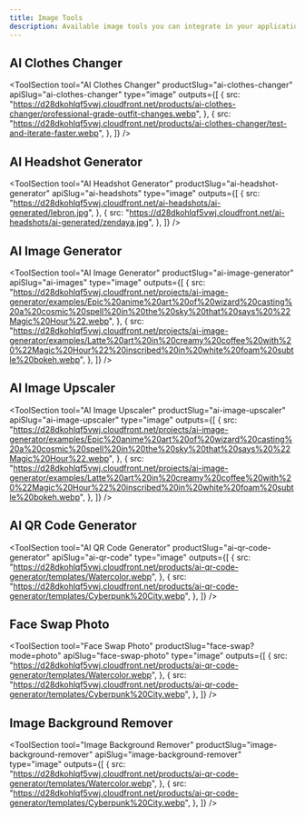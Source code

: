 ```yaml
---
title: Image Tools
description: Available image tools you can integrate in your application.
---
```



## AI Clothes Changer

<ToolSection
  tool="AI Clothes Changer"
  productSlug="ai-clothes-changer"
  apiSlug="ai-clothes-changer"
  type="image"
  outputs={[
    {
      src: "https://d28dkohlqf5vwj.cloudfront.net/products/ai-clothes-changer/professional-grade-outfit-changes.webp",
    },
    {
      src: "https://d28dkohlqf5vwj.cloudfront.net/products/ai-clothes-changer/test-and-iterate-faster.webp",
    },
  ]}
/>

## AI Headshot Generator

<ToolSection
  tool="AI Headshot Generator"
  productSlug="ai-headshot-generator"
  apiSlug="ai-headshots"
  type="image"
  outputs={[
    {
      src: "https://d28dkohlqf5vwj.cloudfront.net/ai-headshots/ai-generated/lebron.jpg",
    },
    {
      src: "https://d28dkohlqf5vwj.cloudfront.net/ai-headshots/ai-generated/zendaya.jpg",
    },
  ]}
/>

## AI Image Generator

<ToolSection
  tool="AI Image Generator"
  productSlug="ai-image-generator"
  apiSlug="ai-images"
  type="image"
  outputs={[
    {
      src: "https://d28dkohlqf5vwj.cloudfront.net/projects/ai-image-generator/examples/Epic%20anime%20art%20of%20wizard%20casting%20a%20cosmic%20spell%20in%20the%20sky%20that%20says%20%22Magic%20Hour%22.webp",
    },
    {
      src: "https://d28dkohlqf5vwj.cloudfront.net/projects/ai-image-generator/examples/Latte%20art%20in%20creamy%20coffee%20with%20%22Magic%20Hour%22%20inscribed%20in%20white%20foam%20subtle%20bokeh.webp",
    },
  ]}
/>

## AI Image Upscaler

<ToolSection
  tool="AI Image Upscaler"
  productSlug="ai-image-upscaler"
  apiSlug="ai-image-upscaler"
  type="image"
  outputs={[
    {
      src: "https://d28dkohlqf5vwj.cloudfront.net/projects/ai-image-generator/examples/Epic%20anime%20art%20of%20wizard%20casting%20a%20cosmic%20spell%20in%20the%20sky%20that%20says%20%22Magic%20Hour%22.webp",
    },
    {
      src: "https://d28dkohlqf5vwj.cloudfront.net/projects/ai-image-generator/examples/Latte%20art%20in%20creamy%20coffee%20with%20%22Magic%20Hour%22%20inscribed%20in%20white%20foam%20subtle%20bokeh.webp",
    },
  ]}
/>

## AI QR Code Generator

<ToolSection
  tool="AI QR Code Generator"
  productSlug="ai-qr-code-generator"
  apiSlug="ai-qr-code"
  type="image"
  outputs={[
    {
      src: "https://d28dkohlqf5vwj.cloudfront.net/products/ai-qr-code-generator/templates/Watercolor.webp",
    },
    {
      src: "https://d28dkohlqf5vwj.cloudfront.net/products/ai-qr-code-generator/templates/Cyberpunk%20City.webp",
    },
  ]}
/>

## Face Swap Photo

<ToolSection
  tool="Face Swap Photo"
  productSlug="face-swap?mode=photo"
  apiSlug="face-swap-photo"
  type="image"
  outputs={[
    {
      src: "https://d28dkohlqf5vwj.cloudfront.net/products/ai-qr-code-generator/templates/Watercolor.webp",
    },
    {
      src: "https://d28dkohlqf5vwj.cloudfront.net/products/ai-qr-code-generator/templates/Cyberpunk%20City.webp",
    },
  ]}
/>

## Image Background Remover

<ToolSection
  tool="Image Background Remover"
  productSlug="image-background-remover"
  apiSlug="image-background-remover"
  type="image"
  outputs={[
    {
      src: "https://d28dkohlqf5vwj.cloudfront.net/products/ai-qr-code-generator/templates/Watercolor.webp",
    },
    {
      src: "https://d28dkohlqf5vwj.cloudfront.net/products/ai-qr-code-generator/templates/Cyberpunk%20City.webp",
    },
  ]}
/>
